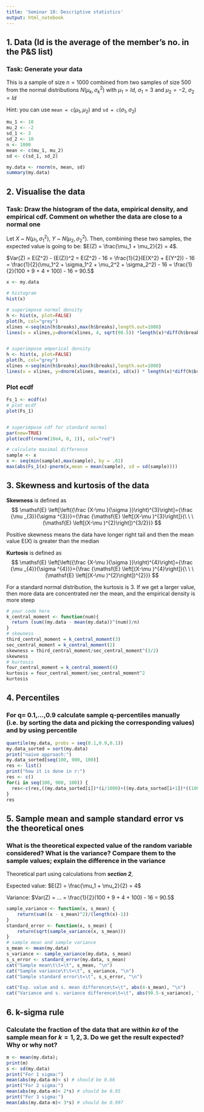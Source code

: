 ```yaml
---
title: 'Seminar 10: Descriptive statistics'
output: html_notebook
---
```


## 1. Data (Id is the average of the member's no. in the P&S list)

### Task: Generate your data 

This is a sample of size $n=1000$ combined from two samples of size $500$ from the normal distributions $N(\mu_k,\sigma_k^2)$ with $\mu_1 = Id$, $\sigma_1 = 3$ and $\mu_2 = -2$, $\sigma_2 = Id$

Hint: you can use $\texttt{mean = c}(\mu_1,\mu_2)$ and $\texttt{sd = c}(\sigma_1,\sigma_2)$
 

```r
mu_1 <- 10
mu_2 <- -2
sd_1 <- 3
sd_2 <- 10
n <- 1000
mean <- c(mu_1, mu_2)
sd <- c(sd_1, sd_2)

my.data <- rnorm(n, mean, sd)
summary(my.data)
```

## 2. Visualise the data

### Task: Draw the histogram of the data, empirical density, and empirical cdf. Comment on whether the data are close to a normal one

Let $X$ ~ $N(\mu_1, \sigma_1^2)$, $Y$ ~ $N(\mu_2, \sigma_2^2)$. Then, combining these two samples, the expected value is going to be: $E(Z) = \frac{\mu_1 + \mu_2}{2} = 4$.

$Var(Z) = E(Z^2) - {E(Z)}^2  = E(Z^2) - 16 = \frac{1}{2}(E(X^2) + E(Y^2)) - 16 = \frac{1}{2}(\mu_1^2 + \sigma_1^2 + \mu_2^2 + \sigma_2^2) - 16 = \frac{1}{2}(100 + 9 + 4 + 100) - 16 = 90.5$

```r
x <- my.data

# histogram
hist(x)

# superimpose normal density
h <- hist(x, plot=FALSE)
plot(h, col="grey")
xlines <-seq(min(h$breaks),max(h$breaks),length.out=1000)
lines(x = xlines,y=dnorm(xlines, 4, sqrt(90.5)) *length(x)*diff(h$breaks)[1])


# superimpose emperical density
h <- hist(x, plot=FALSE)
plot(h, col="grey")
xlines <-seq(min(h$breaks),max(h$breaks),length.out=1000)
lines(x = xlines, y=dnorm(xlines, mean(x), sd(x)) * length(x)*diff(h$breaks)[1])
```

### Plot ecdf

```r
Fs_1 <- ecdf(x)
# plot ecdf
plot(Fs_1)


# superimpose cdf for standard normal
par(new=TRUE)
plot(ecdf(rnorm(10e4, 0, 1)), col="red")

# calculate maximal difference
sample <- x
x <- seq(min(sample),max(sample), by = .01)
max(abs(Fs_1(x)-pnorm(x,mean = mean(sample), sd = sd(sample))))

```

## 3. Skewness and kurtosis of the data

**Skewness** is defined as
$$
  \mathsf{E} \left[\left({\frac {X-\mu }{\sigma }}\right)^{3}\right]={\frac {\mu _{3}}{\sigma ^{3}}}={\frac {\mathsf{E} \left[(X-\mu )^{3}\right]}{\ \ \ (\mathsf{E} \left[(X-\mu )^{2}\right])^{3/2}}}
$$

Positive skewness means the data have longer right tail and then the mean value $\mathsf{E}(X)$ is greater than the median

**Kurtosis** is defined as 
$$
  \mathsf{E} \left[\left({\frac {X-\mu }{\sigma }}\right)^{4}\right]={\frac {\mu _{4}}{\sigma ^{4}}}={\frac {\mathsf{E} \left[(X-\mu )^{4}\right]}{\ \ \ (\mathsf{E} \left[(X-\mu )^{2}\right])^{2}}}
$$

For a standard normal distribution, the kurtosis is $3$. If we get a larger value, then more data are concentrated ner the mean, and the empirical density is more steep


```r
# your code here
k_central_moment <- function(num){
  return (sum((my.data - mean(my.data))^(num))/n)
}
# skewness
third_central_moment = k_central_moment(3)
sec_central_moment = k_central_moment(2)
skewness = third_central_moment/sec_central_moment^(3/2)
skewness
# kurtosis
four_central_moment = k_central_moment(4)
kurtosis = four_central_moment/sec_central_moment^2
kurtosis
```

## 4. Percentiles 

### For q= 0.1,...,0.9 calculate sample q-percentiles manually (i.e. by sorting the data and picking the corresponding values) and by using percentile

```r
quantile(my.data, probs = seq(0.1,0.9,0.1))
my.data_sorted = sort(my.data)
print("naive approach:")
my.data_sorted[seq(100, 900, 100)]
res <- list()
print("how it is done in r:")
res <- c()
for(i in seq(100, 900, 100)) {
  res<-c(res,((my.data_sorted[i])*(i/1000)+((my.data_sorted[i+1])*((1000-i)/1000))))
}
res

```


## 5. Sample mean and sample standard error vs the theoretical ones 

### What is the theoretical expected value of the random variable considered? What is the variance? Compare them to the sample values; explain the difference in the variance

Theoretical part using calculations from ***section 2***,

Expected value: $E(Z) = \frac{\mu_1 + \mu_2}{2} = 4$

Variance: $Var(Z) = ... = \frac{1}{2}(100 + 9 + 4 + 100) - 16 = 90.5$

```r
sample_variance <- function(x, s_mean) {
    return(sum((x - s_mean)^2)/(length(x)-1))
}
standard_error <- function(x, s_mean) {
    return(sqrt(sample_variance(x, s_mean)))
}
# sample mean and sample variance
s_mean <- mean(my.data)
s_variance <- sample_variance(my.data, s_mean)
s_s_error <- standard_error(my.data, s_mean)
cat("Sample mean\t\t=\t", s_mean, "\n")
cat("Sample variance\t\t=\t", s_variance, "\n")
cat("Sample standard error\t=\t", s_s_error, "\n")

cat("Exp. value and s. mean difference\t=\t", abs(4-s_mean), "\n")
cat("Variance and s. variance difference\t=\t", abs(90.5-s_variance), "\n")
```


## 6. k-sigma rule

### Calculate the fraction of the data that are within $k\sigma$ of the sample mean for $k=1,2,3$. Do we get the result expected? Why or why not?

```r
m <- mean(my.data); 
print(m)
s <- sd(my.data)
print("For 1 sigma:")
mean(abs(my.data-m)< s) # should be 0.66
print("For 2 sigma:")
mean(abs(my.data-m)< 2*s) # should be 0.95
print("For 3 sigma:")
mean(abs(my.data-m)< 3*s) # should be 0.997
```

